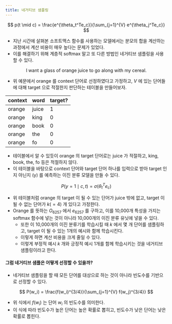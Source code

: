 ```yaml
---
title: 네거티브 샘플링
---
```


$$
p(t \mid c) = \frac{e^{\theta_t^Te_c}}{\sum_{j=1}^{V} e^{\theta_j^Te_c}}
$$

* 지난 시간에 살펴본 소프트맥스 함수를 사용하는 모델에서는 분모의 합을 계산하는 과정에서 계산 비용이 매우 높다는 문제가 있었다.
* 이를 해결하기 위해 계층적 softmax 말고 또 다른 방법인 네거티브 샘플링을 사용할 수 있다.

$$
\text{I want a glass of orange juice to go along with my cereal.}
$$

* 위 예문에서 orange 를 context 단어로 선정하였다고 가정하고, $V$ 에 있는 단어들에 대해 target 으로 적절한지 판단하는 테이블을 만들어보자.

|context|word|target?|
|---|---|---|
|orange|juice|1|
|orange|king|0|
|orange|book|0|
|orange|the|0|
|orange|fo|0|

* 테이블에서 알 수 있듯이 orange 의 target 단어로는 juice 가 적절하고, king, book, the, fo 등은 적절하지 않다.
* 이 테이블을 바탕으로 context 단어와 target 단어 하나를 입력으로 받아 target 인지 아닌지 (y) 를 예측하는 이진 분류 모델을 만들 수 있다.

$$
P(y=1 \mid c, t)=\sigma(\theta_t^Te_c)
$$

* 위 테이블처럼 orange 의 target 이 될 수 있는 단어가 juice 밖에 없고, target 이 될 수 없는 단어가 $k(=4)$ 개 있다고 가정한다.
* Orange 를 뜻하는 $O_{6257}$ 에서 $e_{6257}$ 를 구하고, 이를 10,000개 특성을 가지는 softmax 함수에 넣는 것이 아니라 10,000개의 이진 분류 유닛에 넣을 수 있다.
    * 또한 이 10,000개의 이진 분류기를 학습시킬 때 $k$ 에서 몇 개 단어를 샘플링하고, target 이 될 수 있는 1개의 예시와 함께 학습시킨다.
    * 이렇게 하면 계산 비용을 크게 줄일 수 있다.
    * 이렇게 부정적 예시 $k$ 개와 긍정적 예시 1개를 함께 학습시키는 것을 네거티브 샘플링이라고 한다.


#### 그럼 네거티브 샘플은 어떻게 선정할 수 있을까?

* 네거티브 샘플링을 할 때 모든 단어를 대상으로 하는 것이 아니라 빈도수를 기반으로 선정할 수 있다.

$$
P(w_i) = \frac{f(w_i)^{3/4}}{\sum_{j=1}^{V} f(w_j)^{3/4}}
$$

* 위 식에서 $f(w_i)$ 는 단어 $w_i$ 의 빈도수를 의미한다.
* 이 식에 따라 빈도수가 높은 단어는 높은 확률로 뽑히고, 빈도수가 낮은 단어는 낮은 확률로 뽑힌다.